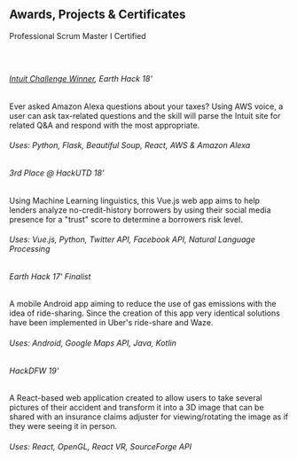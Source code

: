 

## Awards, Projects & Certificates

<p><FontAwesomeIcon class="text-warning" icon={faCertificate}/> Professional Scrum Master I Certified</p>
<br/>
<ProjectCard
  title="Ask Intuit"
  link="https://devpost.com/software/ask-intuit"
  bg="linear-gradient(to right, #D4145A 0%, #FBB03B 100%)"
>
  <h2><FontAwesomeIcon class="text-warning" icon={faTrophy}/></h2>
  <h6><a href="https://www.tarleton.edu/scripts/press/display.asp?id=5684">Intuit Challenge Winner</a>, Earth Hack 18'</h6>
  Ever asked Amazon Alexa questions about your taxes? Using AWS voice, a user can ask tax-related questions and the skill will parse the Intuit site for related Q&A and respond with the most appropriate.
  <br/>
  <h6>Uses: Python, Flask, Beautiful Soup, React, AWS & Amazon Alexa</h6>
</ProjectCard>
<ProjectCard
  title="Social Credit"
  link="https://devpost.com/software/hackutd-sizryx"
  bg="linear-gradient(to right, #662D8C 0%, #ED1E79 100%)"
>
  <h2><FontAwesomeIcon class="text-warning" icon={faTrophy}/></h2>
  <h6>3rd Place @ HackUTD 18'</h6>
  Using Machine Learning linguistics, this Vue.js web app aims to help lenders analyze no-credit-history borrowers by using their social media presence for a "trust" score to determine a borrowers risk level.

  <h6>Uses: Vue.js, Python, Twitter API, Facebook API, Natural Language Processing</h6>
</ProjectCard>
<ProjectCard
  title="Hytch'd"
  link="https://github.com/brandonjurado/Ride-Hytch"
  bg="linear-gradient(to right, #D585FF 0%, #00FFEE 100%)"
>
  <h2><FontAwesomeIcon class="text-warning" icon={faTrophy}/></h2>
  <h6>Earth Hack 17' Finalist</h6>
  A mobile Android app aiming to reduce the use of gas emissions with the idea of ride-sharing. Since the creation of this app very identical solutions have been implemented in Uber's ride-share and Waze.

  <h6>Uses: Android, Google Maps API, Java, Kotlin</h6>
</ProjectCard>
<ProjectCard
  title="Easy-AR Claims"
  link="https://devpost.com/software/easyar-claims"
  bg="linear-gradient(to right, #009245 0%, #FCEE21 100%)"
>
  <h6>HackDFW 19'</h6>
  A React-based web application created to allow users to take several pictures of their accident and transform it into a 3D image that can be shared with an insurance claims adjuster for viewing/rotating the image as if they were seeing it in person.

  <h6>Uses: React, OpenGL, React VR, SourceForge API</h6>
</ProjectCard>
